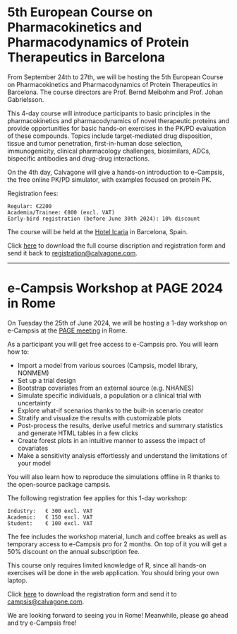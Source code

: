 
# 5th European Course on Pharmacokinetics and Pharmacodynamics of Protein Therapeutics in Barcelona

From September 24th to 27th, we will be hosting the 5th European Course on Pharmacokinetics and Pharmacodynamics of Protein Therapeutics in Barcelona. 
The course directors are Prof. Bernd Meibohm and Prof. Johan Gabrielsson.

This 4-day course will introduce participants to basic principles in the pharmacokinetics and pharmacodynamics of novel therapeutic proteins and provide opportunities for basic hands-on exercises in the PK/PD evaluation of these compounds. Topics include target-mediated drug disposition, tissue and tumor penetration, first-in-human dose selection, immunogenicity, clinical pharmacology challenges, biosimilars, ADCs, bispecific antibodies and drug-drug interactions.

On the 4th day, Calvagone will give a hands-on introduction to e-Campsis, the free online PK/PD simulator, with examples focused on protein PK.

Registration fees:

```         
Regular: €2200 
Academia/Trainee: €800 (excl. VAT)
Early-bird registration (before June 30th 2024): 10% discount
```

The course will be held at the [Hotel Icaria](https://www.hotelicariabarcelona.com/) in Barcelona, Spain.

Click [here](/images/European_PKPDPT_Course_2024_Barcelona.pdf) to download the full course discription and registration form and send it back to [registration\@calvagone.com](mailto:registration@calvagone.com){.email}.

------------------------------------------------------------------------

# e-Campsis Workshop at PAGE 2024 in Rome

On Tuesday the 25th of June 2024, we will be hosting a 1-day workshop on e-Campsis at the [PAGE meeting](https://www.page-meeting.org/) in Rome.

As a participant you will get free access to e-Campsis pro. You will learn how to:

-   Import a model from various sources (Campsis, model library, NONMEM)
-   Set up a trial design
-   Bootstrap covariates from an external source (e.g. NHANES)
-   Simulate specific individuals, a population or a clinical trial with uncertainty
-   Explore what-if scenarios thanks to the built-in scenario creator
-   Stratify and visualize the results with customizable plots
-   Post-process the results, derive useful metrics and summary statistics and generate HTML tables in a few clicks
-   Create forest plots in an intuitive manner to assess the impact of covariates
-   Make a sensitivity analysis effortlessly and understand the limitations of your model

You will also learn how to reproduce the simulations offline in R thanks to the open-source package campsis.

The following registration fee applies for this 1-day workshop:

```         
Industry:   € 300 excl. VAT 
Academic:   € 150 excl. VAT 
Student:    € 100 excl. VAT 
```

The fee includes the workshop material, lunch and coffee breaks as well as temporary access to e-Campsis pro for 2 months. On top of it you will get a 50% discount on the annual subscription fee.

This course only requires limited knowledge of R, since all hands-on exercises will be done in the web application. You should bring your own laptop.

Click [here](/images/ecampsis_workshop_PAGE2024.pdf) to download the registration form and send it to [campsis\@calvagone.com](mailto:campsis@calvagone.com){.email}.

We are looking forward to seeing you in Rome! Meanwhile, please go ahead and try e-Campsis free!
